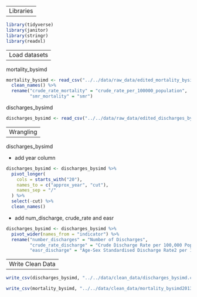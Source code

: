 ----
Libraries
----

```r
library(tidyverse)
library(janitor)
library(stringr)
library(readxl)
```

----
Load datasets
----

mortality_bysimd
```r
mortality_bysimd <- read_csv("../../data/raw_data/edited_mortality_bysimd2013-2017.csv") %>% 
  clean_names() %>% 
  rename("crude_rate_mortality" = "crude_rate_per_100000_population",
         "smr_mortality" = "smr")
```

discharges_bysimd
```r
discharges_bysimd <- read_csv("../../data/raw_data/edited_discharges_bysimd.csv")
```

----
Wrangling
----

discharges_bysimd

 - add year column
```r
discharges_bysimd <- discharges_bysimd %>% 
  pivot_longer(
    cols = starts_with("20"),
    names_to = c("approx_year", "cut"),
    names_sep = "/"
  ) %>% 
  select(-cut) %>% 
  clean_names()
```

 - add num_discharge, crude_rate and easr
```r
discharges_bysimd <- discharges_bysimd %>% 
  pivot_wider(names_from = "indicator") %>% 
  rename("number_discharges" = "Number of Discharges",
         "crude_rate_discharge" = "Crude Discharge Rate per 100,000 Population",
         "easr_discharge" = "Age-Sex Standardised Discharge Rate2 per 100,000 Population")
```
 
----
Write Clean Data
----

```r
write_csv(discharges_bysimd, "../../data/clean_data/discharges_bysimd.csv")

write_csv(mortality_bysimd, "../../data/clean_data/mortality_bysimd2013-2017")
```

